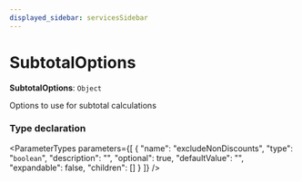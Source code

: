 ```yaml
---
displayed_sidebar: servicesSidebar
---
```



# SubtotalOptions

 **SubtotalOptions**: `Object`

Options to use for subtotal calculations

### Type declaration

<ParameterTypes parameters={[
  {
    "name": "excludeNonDiscounts",
    "type": "`boolean`",
    "description": "",
    "optional": true,
    "defaultValue": "",
    "expandable": false,
    "children": []
  }
]} />
